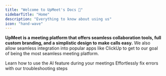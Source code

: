 ```yaml
---
title: "Welcome to UpMeet's Docs 👋"
sidebarTitle: "Home"
description: "Everything to know about using us"
icon: "hand-wave"
---
```


**UpMeet is a meeting platform that offers seamless collaboration tools, full custom branding, and a simplistic design to make calls easy.**
We also allow seamless integration into popular apps like ClickUp to get to our goal of being the most seamless meeting platform.

<CardGroup cols={2}>
  <Card title="Using AI in UpMeet" href="/ai" icon="microchip-ai">
    Learn how to use the AI feature during your meetings
  </Card>
  <Card title="Diagnose an Error" href="/common-errors" icon="circle-exclamation">
    Effortlessly fix errors with our troubleshooting steps
  </Card>
</CardGroup>
